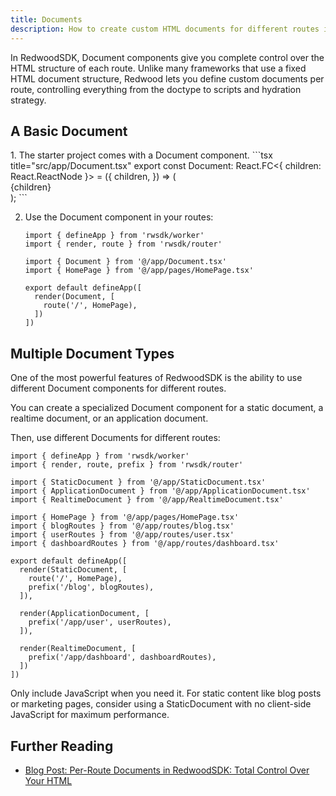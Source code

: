 ```yaml
---
title: Documents
description: How to create custom HTML documents for different routes in your Redwood SDK project
---
```



In RedwoodSDK, Document components give you complete control over the HTML structure of each route. Unlike many frameworks that use a fixed HTML document structure, Redwood lets you define custom documents per route, controlling everything from the doctype to scripts and hydration strategy.

## A Basic Document

<Steps>
1. The starter project comes with a Document component.
    ```tsx title="src/app/Document.tsx"
    export const Document: React.FC<{ children: React.ReactNode }> = ({
      children,
    }) => (
      <html lang="en">
        <head>
          <meta charSet="utf-8" />
          <meta name="viewport" content="width=device-width, initial-scale=1" />
          <title>RedwoodSDK App</title>
          <link rel="modulepreload" href="/src/client.tsx" />
        </head>
        <body>
          <div id="root">{children}</div>
          <script>import("/src/client.tsx")</script>
        </body>
      </html>
    );
    ```

2. Use the Document component in your routes:
    ```tsx title="src/worker.tsx" "Document" {4,8}
    import { defineApp } from 'rwsdk/worker'
    import { render, route } from 'rwsdk/router'

    import { Document } from '@/app/Document.tsx'
    import { HomePage } from '@/app/pages/HomePage.tsx'

    export default defineApp([
      render(Document, [
        route('/', HomePage),
      ])
    ])
    ```
</Steps>

## Multiple Document Types

One of the most powerful features of RedwoodSDK is the ability to use different Document components for different routes.

You can create a specialized Document component for a static document, a realtime document, or an application document.

Then, use different Documents for different routes:
```tsx title="src/worker.tsx" "StaticDocument" "ApplicationDocument" "RealtimeDocument" collapse={8-11}
import { defineApp } from 'rwsdk/worker'
import { render, route, prefix } from 'rwsdk/router'

import { StaticDocument } from '@/app/StaticDocument.tsx'
import { ApplicationDocument } from '@/app/ApplicationDocument.tsx'
import { RealtimeDocument } from '@/app/RealtimeDocument.tsx'

import { HomePage } from '@/app/pages/HomePage.tsx'
import { blogRoutes } from '@/app/routes/blog.tsx'
import { userRoutes } from '@/app/routes/user.tsx'
import { dashboardRoutes } from '@/app/routes/dashboard.tsx'

export default defineApp([
  render(StaticDocument, [
    route('/', HomePage),
    prefix('/blog', blogRoutes),
  ]),

  render(ApplicationDocument, [
    prefix('/app/user', userRoutes),
  ]),

  render(RealtimeDocument, [
    prefix('/app/dashboard', dashboardRoutes),
  ])
])
```

<Aside type="tip" title="Performance Optimization">
  Only include JavaScript when you need it. For static content like blog posts or marketing pages, consider using a StaticDocument with no client-side JavaScript for maximum performance.
</Aside>

## Further Reading

- [Blog Post: Per-Route Documents in RedwoodSDK: Total Control Over Your HTML](https://rwsdk.com/blog/redwoodsdk-multiple-documents)